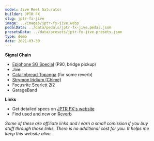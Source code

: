 ```yaml
---
model: Jive Reel Saturator
builder: JPTR FX
slug: jptr-fx-jive
image: ../images/jptr-fx-jive.webp
pedalData: ../data/pedals/jptr-fx-jive.pedal.json
presetsData: ../data/presets/jptr-fx-jive.presets.json
type: demo
date: 2021-03-30
---
```


**Signal Chain**

- [Epiphone SG Special](https://www.thomann.de/intl/epiphone_sg_special_p_90_faded_pelham.htm?partner_id=15606) (P90, bridge pickup)
- Jive
- [Catalinbread Topanga](/demos/catalinbread-topanga) (for some reverb)
- [Strymon Iridium (Chime)](/demos/strymon-iridium)
- Focusrite Scarlett 2i2
- GarageBand

**Links**

- Get detailed specs on [JPTR FX's website](https://www.jptrfx.com/dirt-machines/)
- Find used and new on [Reverb](https://reverb.grsm.io/loopydemos-jptr-fx-jive)

_Some of these are affiliate links and I earn a small comission if you buy stuff through those links. There is no additional cost for you. It helps me keep this website alive._
